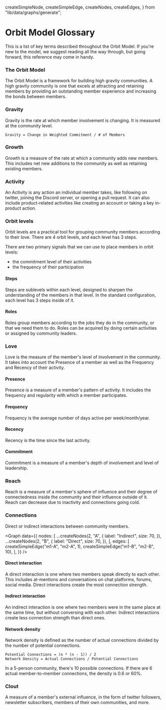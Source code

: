   createSimpleNode,
  createSimpleEdge,
  createNodes,
  createEdges,
} from "lib/data/graphs/generate";

# Orbit Model Glossary

This is a list of key terms described throughout the Orbit Model. If you're new to the model, we suggest reading all the way through, but going forward, this reference may come in handy. 

### The Orbit Model

The Orbit Model is a framework for building high gravity communities. A high gravity community is one that excels at attracting and retaining members by providing an outstanding member experience and increasing the bonds between members. 

### Gravity 
Gravity is the rate at which member involvement is changing. It is measured at the community level. 
```
Gravity = Change in Weighted Commitment / # of Members
```

### Growth
Growth is a measure of the rate at which a community adds new members. This includes net new additions to the community as well as retaining existing members. 

### Activity 

An Activity is any action an individual member takes, like following on twitter, joining the Discord server, or opening a pull request. It can also include product-related activities like creating an account or taking a key in-product action.

### Orbit levels

Orbit levels are a practical tool for grouping community members according to their love. There are 4 orbit levels, and each level has 3 steps. 

There are two primary signals that we can use to place members in orbit levels:

- the commitment level of their activities
- the frequency of their participation


#### Steps 

Steps are sublevels within each level, designed to sharpen the understanding of the members in that level. In the standard configuration, each level has 3 steps inside of it.

#### Roles

Roles group members according to the jobs they do in the community, or that we need them to do. Roles can be acquired by doing certain activities or assigned by community leaders.

### Love

Love is the measure of the member's level of involvement in the community. It takes into account the Presence of a member as well as the Frequency and Recency of their activity. 

#### Presence 

Presence is a measure of a member's pattern of activity. It includes the
frequency and regularity with which a member participates.

#### Frequency

Frequency is the average number of days active per week/month/year.

#### Recency

Recency is the time since the last activity.

#### Commitment

Commitment is a measure of a member's depth of involvement and level of leadership. 

### Reach

Reach is a measure of a member's sphere of influence and their degree of connectedness inside the community and their influence outside of it. Reach can decrease due to inactivity and connections going cold. 

### Connections 

Direct or indirect interactions between community members. 


<Graph
  data={{
    nodes: [
      ...createNodes(2, "A", {
        label: "Indirect",
        size: 70,
      }),
      ...createNodes(2, "B", {
        label: "Direct",
        size: 70,
      }),
    ],
    edges: [
      createSimpleEdge("m1-A", "m2-A", 1),
      createSimpleEdge("m1-B", "m2-B", 10),
    ],
  }}
/>

#### Direct interaction

A direct interaction is one where two members speak directly to each other. This includes
at-mentions and conversations on chat platforms, forums, social media. Direct interactions
create the most connection strength.

#### Indirect interaction

An indirect interaction is one where two members were in the same place at the same time,
but without conversing with each other. Indirect interactions create less connection
strength than direct ones.

#### Network density

Network density is defined as the number of actual connections divided by the
number of potential connections.

```
Potential Connections = (n * (n - 1)) / 2
Network Density = Actual Connections / Potential Connections
```

In a 5-person community, there's 10 possible connections. If there are 6 actual
member-to-member connections, the density is 0.6 or 60%.

### Clout

A measure of a member's external influence, in the form of twitter followers, newsletter subscribers, members of their own communities, and more. 